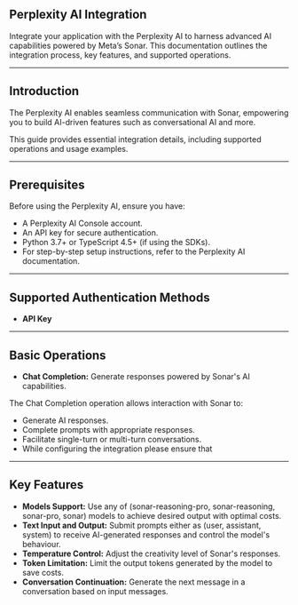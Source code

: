## Perplexity AI Integration

Integrate your application with the Perplexity AI to harness advanced AI capabilities powered by Meta’s Sonar. This documentation outlines the integration process, key features, and supported operations.

---

## Introduction

The Perplexity AI enables seamless communication with Sonar, empowering you to build AI-driven features such as conversational AI and more.

This guide provides essential integration details, including supported operations and usage examples.

---

## Prerequisites

Before using the Perplexity AI, ensure you have:

- A Perplexity AI Console account.
- An API key for secure authentication.
- Python 3.7+ or TypeScript 4.5+ (if using the SDKs).
- For step-by-step setup instructions, refer to the Perplexity AI documentation.

---

## Supported Authentication Methods

- **API Key**

---

## Basic Operations

- **Chat Completion:** Generate responses powered by Sonar's AI capabilities.

The Chat Completion operation allows interaction with Sonar to:

- Generate AI responses.
- Complete prompts with appropriate responses.
- Facilitate single-turn or multi-turn conversations.
- While configuring the integration please ensure that 

---

## Key Features

- **Models Support:** Use any of (sonar-reasoning-pro, sonar-reasoning, sonar-pro, sonar) models to achieve desired output with optimal costs.
- **Text Input and Output:** Submit prompts either as (user, assistant, system) to receive AI-generated responses and control the model's behaviour.
- **Temperature Control:** Adjust the creativity level of Sonar's responses.
- **Token Limitation:** Limit the output tokens generated by the model to save costs.
- **Conversation Continuation:** Generate the next message in a conversation based on input messages.